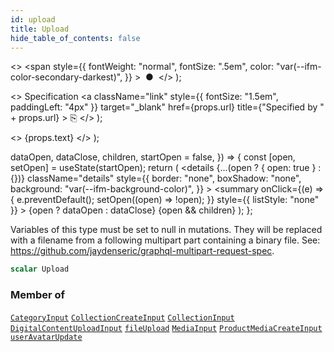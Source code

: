 ```yaml
---
id: upload
title: Upload
hide_table_of_contents: false
---
```


  <>
    <span
      style={{
        fontWeight: "normal",
        fontSize: ".5em",
        color: "var(--ifm-color-secondary-darkest)",
      }}
    >
      &nbsp;●&nbsp;
    </span>
  </>
);

  <>
    Specification
    <a
      className="link"
      style={{ fontSize: "1.5em", paddingLeft: "4px" }}
      target="\_blank"
      href={props.url}
      title={"Specified by " + props.url}
    >
      ⎘
    </a>
  </>
);

  <>
    <span className={props.class}>{props.text}</span>
  </>
);


  dataOpen,
  dataClose,
  children,
  startOpen = false,
}) => {
  const [open, setOpen] = useState(startOpen);
  return (
    <details
      {...(open ? { open: true } : {})}
      className="details"
      style={{
        border: "none",
        boxShadow: "none",
        background: "var(--ifm-background-color)",
      }}
    >
      <summary
        onClick={(e) => {
          e.preventDefault();
          setOpen((open) => !open);
        }}
        style={{ listStyle: "none" }}
      >
        {open ? dataOpen : dataClose}
      </summary>
      {open && children}
    </details>
  );
};

Variables of this type must be set to null in mutations. They will be replaced with a filename from a following multipart part containing a binary file. See: https://github.com/jaydenseric/graphql-multipart-request-spec.

```graphql
scalar Upload
```

### Member of

[`CategoryInput`](../../../api-reference/products/inputs/category-input) <Badge class="badge badge--secondary" text="input"/><Bullet />[`CollectionCreateInput`](../../../api-reference/products/inputs/collection-create-input) <Badge class="badge badge--secondary" text="input"/><Bullet />[`CollectionInput`](../../../api-reference/products/inputs/collection-input) <Badge class="badge badge--secondary" text="input"/><Bullet />[`DigitalContentUploadInput`](../../../api-reference/products/inputs/digital-content-upload-input) <Badge class="badge badge--secondary" text="input"/><Bullet />[`fileUpload`](../../../api-reference/miscellaneous/mutations/file-upload) <Badge class="badge badge--secondary" text="mutation"/><Bullet />[`MediaInput`](../../../api-reference/miscellaneous/inputs/media-input) <Badge class="badge badge--secondary" text="input"/><Bullet />[`ProductMediaCreateInput`](../../../api-reference/products/inputs/product-media-create-input) <Badge class="badge badge--secondary" text="input"/><Bullet />[`userAvatarUpdate`](../../../api-reference/users/mutations/user-avatar-update) <Badge class="badge badge--secondary" text="mutation"/>
